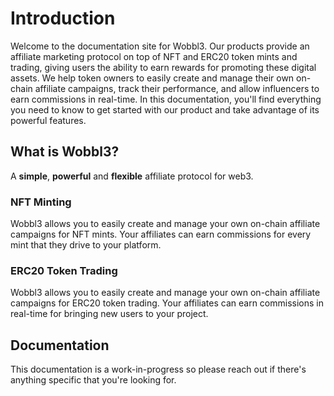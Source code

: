 # Introduction
 
Welcome to the documentation site for Wobbl3. Our products provide an affiliate marketing protocol on top of NFT and ERC20 token mints and trading, giving users the ability to earn rewards for promoting these digital assets. We help token owners to easily create and manage their own on-chain affiliate campaigns, track their performance, and allow influencers to earn commissions in real-time. In this documentation, you'll find everything you need to know to get started with our product and take advantage of its powerful features.

## What is Wobbl3?

A **simple**, **powerful** and **flexible** affiliate protocol for web3.

### NFT Minting

Wobbl3 allows you to easily create and manage your own on-chain affiliate campaigns for NFT mints. Your affiliates can earn commissions for every mint that they drive to your platform.

### ERC20 Token Trading

Wobbl3 allows you to easily create and manage your own on-chain affiliate campaigns for ERC20 token trading. Your affiliates can earn commissions in real-time for bringing new users to your project.

## Documentation

This documentation is a work-in-progress so please reach out if there's anything specific that you're looking for.
